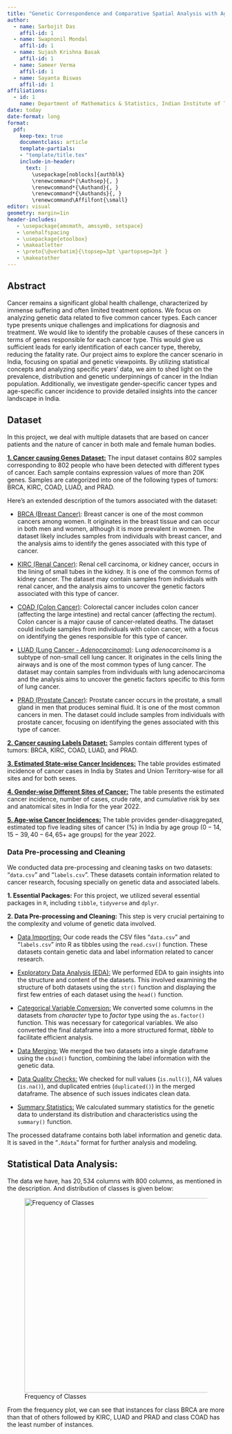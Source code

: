 ```yaml
---
title: "Genetic Correspondence and Comparative Spatial Analysis with Age and Gender Specification of ICMR Data on Cancer Incidence in India"
author:
  - name: Sarbojit Das
    affil-id: 1
  - name: Swapnonil Mondal
    affil-id: 1
  - name: Sujash Krishna Basak
    affil-id: 1 
  - name: Sameer Verma
    affil-id: 1
  - name: Sayanta Biswas
    affil-id: 1
affiliations:
  - id: 1
    name: Department of Mathematics & Statistics, Indian Institute of Technology Kanpur, India
date: today
date-format: long
format: 
  pdf:
    keep-tex: true
    documentclass: article
    template-partials: 
    - "template/title.tex"
    include-in-header:
      text: |
        \usepackage[noblocks]{authblk}
        \renewcommand*{\Authsep}{, }
        \renewcommand*{\Authand}{, }
        \renewcommand*{\Authands}{, }
        \renewcommand\Affilfont{\small}
editor: visual
geometry: margin=1in
header-includes:
   - \usepackage{amsmath, amssymb, setspace}
   - \onehalfspacing
   - \usepackage{etoolbox} 
   - \makeatletter 
   - \preto{\@verbatim}{\topsep=3pt \partopsep=3pt } 
   - \makeatother
---
```


## Abstract

Cancer remains a significant global health challenge, characterized by immense suffering and often limited treatment options. We focus on analyzing genetic data related to five common cancer types. Each cancer type presents unique challenges and implications for diagnosis and treatment. We would like to identify the probable causes of these cancers in terms of genes responsible for each cancer type. This would give us sufficient leads for early identification of each cancer type, thereby, reducing the fatality rate. Our project aims to explore the cancer scenario in India, focusing on spatial and genetic viewpoints. By utilizing statistical concepts and analyzing specific years' data, we aim to shed light on the prevalence, distribution and genetic underpinnings of cancer in the Indian population. Additionally, we investigate gender-specific cancer types and age-specific cancer incidence to provide detailed insights into the cancer landscape in India.

## Dataset

In this project, we deal with multiple datasets that are based on cancer patients and the nature of cancer in both male and female human bodies.

[**1. Cancer causing Genes Dataset:**](https://www.kaggle.com/datasets/shibumohapatra/icmr-data?select=data.csv) The input dataset contains $802$ samples corresponding to $802$ people who have been detected with different types of cancer. Each sample contains expression values of more than $20$K genes. Samples are categorized into one of the following types of tumors: BRCA, KIRC, COAD, LUAD, and PRAD.

Here's an extended description of the tumors associated with the dataset:

-   [BRCA (Breast Cancer)]{.underline}: Breast cancer is one of the most common cancers among women. It originates in the breast tissue and can occur in both men and women, although it is more prevalent in women. The dataset likely includes samples from individuals with breast cancer, and the analysis aims to identify the genes associated with this type of cancer.

-   [KIRC (Renal Cancer)]{.underline}: Renal cell carcinoma, or kidney cancer, occurs in the lining of small tubes in the kidney. It is one of the common forms of kidney cancer. The dataset may contain samples from individuals with renal cancer, and the analysis aims to uncover the genetic factors associated with this type of cancer.

-   [COAD (Colon Cancer)]{.underline}: Colorectal cancer includes colon cancer (affecting the large intestine) and rectal cancer (affecting the rectum). Colon cancer is a major cause of cancer-related deaths. The dataset could include samples from individuals with colon cancer, with a focus on identifying the genes responsible for this type of cancer.

-   [LUAD (Lung Cancer - *Adenocarcinoma*)]{.underline}: Lung *adenocarcinoma* is a subtype of non-small cell lung cancer. It originates in the cells lining the airways and is one of the most common types of lung cancer. The dataset may contain samples from individuals with lung adenocarcinoma and the analysis aims to uncover the genetic factors specific to this form of lung cancer.

-   [PRAD (Prostate Cancer)]{.underline}: Prostate cancer occurs in the prostate, a small gland in men that produces seminal fluid. It is one of the most common cancers in men. The dataset could include samples from individuals with prostate cancer, focusing on identifying the genes associated with this type of cancer.

[**2. Cancer causing Labels Dataset:**](https://www.kaggle.com/datasets/shibumohapatra/icmr-data?select=labels.csv) Samples contain different types of tumors: BRCA, KIRC, COAD, LUAD, and PRAD.

[**3. Estimated State-wise Cancer Incidences:**](https://sansad.in/getFile/loksabhaquestions/annex/1712/AU1399.pdf?source=pqals) The table provides estimated incidence of cancer cases in India by States and Union Territory-wise for all sites and for both sexes.

[**4. Gender-wise Different Sites of Cancer:**](https://www.ncbi.nlm.nih.gov/pmc/articles/PMC10231735/table/ijmr_1821_22-t001/?report=objectonly) The table presents the estimated cancer incidence, number of cases, crude rate, and cumulative risk by sex and anatomical sites in India for the year $2022$.

[**5. Age-wise Cancer Incidences:**](https://www.ncbi.nlm.nih.gov/pmc/articles/PMC10231735/table/ijmr_1821_22-t002/?report=objectonly) The table provides gender-disaggregated, estimated top five leading sites of cancer ($\%$) in India by age group ($0-14, 15-39, 40-64, 65$+ age groups) for the year $2022$.

### Data Pre-processing and Cleaning

We conducted data pre-processing and cleaning tasks on two datasets: "`data.csv`" and "`labels.csv`". These datasets contain information related to cancer research, focusing specially on genetic data and associated labels.

**1. Essential Packages:** For this project, we utilized several essential packages in `R`, including `tibble`, `tidyverse` and `dplyr`.

**2. Data Pre-processing and Cleaning:** This step is very crucial pertaining to the complexity and volume of genetic data involved.

-   [Data Importing:]{.underline} Our code reads the CSV files "`data.csv`" and "`labels.csv`" into R as tibbles using the `read.csv()` function. These datasets contain genetic data and label information related to cancer research.

-   [Exploratory Data Analysis (EDA):]{.underline} We performed EDA to gain insights into the structure and content of the datasets. This involved examining the structure of both datasets using the `str()` function and displaying the first few entries of each dataset using the `head()` function.

-   [Categorical Variable Conversion:]{.underline} We converted some columns in the datasets from *character* type to *factor* type using the `as.factor()` function. This was necessary for categorical variables. We also converted the final dataframe into a more structured format, *tibble* to facilitate efficient analysis.

-   [Data Merging:]{.underline} We merged the two datasets into a single dataframe using the `cbind()` function, combining the label information with the genetic data.

-   [Data Quality Checks:]{.underline} We checked for null values (`is.null()`), $NA$ values (`is.na()`), and duplicated entries (`duplicated()`) in the merged dataframe. The absence of such issues indicates clean data.

-   [Summary Statistics:]{.underline} We calculated summary statistics for the genetic data to understand its distribution and characteristics using the `summary()` function.

The processed dataframe contains both label information and genetic data. It is saved in the "`.Rdata`" format for further analysis and modeling.

## Statistical Data Analysis:

The data we have, has $20,534$ columns with $800$ columns, as mentioned in the description. And distribution of classes is given below:

![Frequency of Classes](Distribution%20of%20Cancer%20Types.png){fig-align="center" width="450"}

From the frequency plot, we can see that instances for class BRCA are more than that of others followed by KIRC, LUAD and PRAD and class COAD has the least number of instances.
